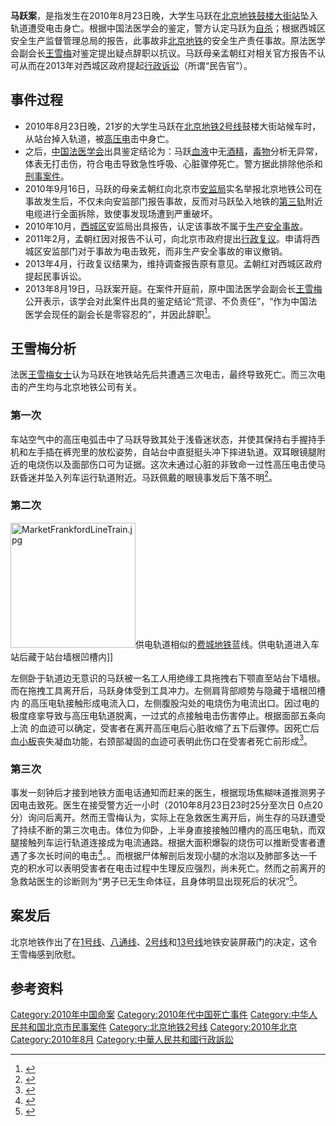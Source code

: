 '''马跃案'''，是指发生在2010年8月23日晚，大学生马跃在[[北京地铁|北京地铁]][[鼓楼大街站|鼓楼大街站]]坠入轨道遭受电击身亡。根据中国法医学会的鉴定，警方认定马跃为[[自杀|自杀]]；根据西城区安全生产监督管理总局的报告，此事故非[[北京地铁|北京地铁]]的安全生产责任事故。原法医学会副会长[[王雪梅_(法医)|王雪梅]]对鉴定提出疑点辞职以抗议。马跃母亲孟朝红对相关官方报告不认可从而在2013年对西城区政府提起[[行政诉讼|行政诉讼]]（所谓“民告官”）。

==事件过程==

* 2010年8月23日晚，21岁的大学生马跃在[[北京地铁2号线|北京地铁2号线]]鼓楼大街站候车时，从站台掉入轨道，被[[高压电|高压电]]击中身亡。
* 之后，[[中国法医学会|中国法医学会]]出具鉴定结论为：马跃[[血液|血液]]中无[[酒精|酒精]]，[[毒物|毒物]]分析无异常，体表无打击伤，符合电击导致急性呼吸、心脏骤停死亡。警方据此排除他杀和[[刑事案件|刑事案件]]。
* 2010年9月16日，马跃的母亲孟朝红向北京市[[安监局|安监局]]实名举报北京地铁公司在事故发生后，不仅未向安监部门报告事故，反而对马跃坠入地铁的[[第三轨|第三轨]]附近电缆进行全面拆除，致使事发现场遭到严重破坏。
* 2010年10月，[[西城区|西城区]]安监局出具报告，认定该事故不属于[[生产安全事故|生产安全事故]]。
* 2011年2月，孟朝红因对报告不认可，向北京市政府提出[[行政复议|行政复议]]。申请将西城区安监部门对于事故为电击致死，而非生产安全事故的审议撤销。
* 2013年4月，行政复议结果为，维持调查报告原有意见。孟朝红对西城区政府提起民事诉讼。
* 2013年8月19日，马跃案开庭。在案件开庭前，原中国法医学会副会长[[王雪梅_(法医)|王雪梅]]公开表示，该学会对此案件出具的鉴定结论“荒谬、不负责任”，“作为中国法医学会现任的副会长是零容忍的”，并因此辞职<ref>{{cite web|url=http://www.hb.xinhuanet.com/2013-08/18/c_116986146.htm|title=副会长退出中国法医学会 质疑学生地铁触电亡鉴定|publisher=新华网湖北 转新京报|date=2013-08-18|accessdate=2015-01-05|deadurl=yes|archiveurl=https://web.archive.org/web/20160304115658/http://www.hb.xinhuanet.com/2013-08/18/c_116986146.htm|archivedate=2016-03-04}}</ref>。

== 王雪梅分析 ==
法医[[王雪梅_(法医)|王雪梅女士]]认为马跃在地铁站先后共遭遇三次电击，最终导致死亡。而三次电击的产生均与北京地铁公司有关。

===第一次===
车站空气中的高压电弧击中了马跃导致其处于浅昏迷状态，并使其保持右手握持手机和左手插在裤兜里的放松姿势，自站台中直挺挺头冲下摔进轨道。双耳眼镜腿附近的电烧伤以及面部伤口可为证据。这次未通过心脏的非致命一过性高压电击使马跃昏迷并坠入列车运行轨道附近。马跃佩戴的眼镜事发后下落不明<ref>{{cite web|url=http://www.21cbh.com/2013/8-21/yMNjUxXzc0NjIyMg.html|title=马跃案疑云：执拗母亲的拉锯战|publisher=21世纪经济报道|accessdate=2015-01-05|date=2013-08-21|deadurl=yes|archiveurl=https://web.archive.org/web/20130827120221/http://www.21cbh.com/2013/8-21/yMNjUxXzc0NjIyMg.html|archivedate=2013-08-27}}</ref>。

===第二次===
[[File:MarketFrankfordLineTrain.jpg|200px]]供电轨道相似的[[费城地铁|费城地铁]]蓝线。供电轨道进入车站后藏于站台墙根凹槽内]]

左侧卧于轨道边无意识的马跃被一名工人用绝缘工具拖拽右下颚直至站台下墙根。而在拖拽工具离开后，马跃身体受到工具冲力。左侧肩背部顺势与隐藏于墙根凹槽内 的高压电轨接触形成电流入口，左侧腹股沟处的电烧伤为电流出口。因过电的极度痉挛导致与高压电轨道脱离，一过式的点接触电击伤害停止。根据面部五条向上流 的血迹可以确定，受害者在离开高压电后心脏收缩了五下后骤停。因死亡后[[血小板|血小板]]丧失凝血功能，右颈部凝固的血迹可表明此伤口在受害者死亡前形成<ref>{{cite web|url=http://news.sina.com.cn/o/2013-08-21/172428010769.shtml
| title=马跃案：马跃母亲事发三年后起诉区政府|publisher=半岛都市报-新浪新闻 |accessdate=2015-01-05|date=2013-08-21}}</ref>。

=== 第三次 ===
事发一刻钟后才接到地铁方面电话通知而赶来的医生，根据现场焦糊味道推测男子因电击致死。医生在接受警方近一小时（2010年8月23日23时25分至次日 0点20分）询问后离开。然而王雪梅认为，实际上在急救医生离开后，尚生存的马跃遭受了持续不断的第三次电击。体位为仰卧，上半身直接接触凹槽内的高压电轨，而双腿接触列车运行轨道连接成为电流通路。根据大面积爆裂的烧伤可以推断受害者遭遇了多次长时间的电击<ref>{{cite web|url=http://www.mingpaocanada.com/Tor/htm/News/20130930/HK-gbk1.htm?m=0| title=京大學生墮軌電死 王雪梅質疑自殺論|publisher=明报-加东|accessdate=2015-01-05|date=2013-09-30}}</ref>。。而根据尸体解剖后发现小腿的水泡以及肺部多达一千克的积水可以表明受害者在电击过程中生理反应强烈，尚未死亡。然而之前离开的急救站医生的诊断则为“男子已无生命体征，且身体明显出现死后的状况”<ref>{{cite web|url=http://acwf.people.com.cn/n/2013/0829/c99013-22730144.html|title=马跃案若分析有误以死谢罪|publisher=中国妇联新闻-人民网|accessdate=2015-01-05|date=2013-08-29|archive-date=2016-03-04|archive-url=https://web.archive.org/web/20160304111128/http://acwf.people.com.cn/n/2013/0829/c99013-22730144.html|dead-url=yes}}</ref>。

== 案发后 ==
北京地铁作出了在[[北京地铁1号线|1号线]]、[[北京地铁八通线|八通线]]、[[北京地铁2号线|2号线]]和[[北京地铁13号线|13号线]]地铁安装屏蔽门的决定，这令王雪梅感到欣慰。

==参考资料==
{{Reflist}}

[[Category:2010年中国命案|Category:2010年中国命案]]
[[Category:2010年代中国死亡事件|Category:2010年代中国死亡事件]]
[[Category:中华人民共和国北京市民事案件|Category:中华人民共和国北京市民事案件]]
[[Category:北京地铁2号线|Category:北京地铁2号线]]
[[Category:2010年北京|Category:2010年北京]]
[[Category:2010年8月|Category:2010年8月]]
[[Category:中華人民共和國行政訴訟|Category:中華人民共和國行政訴訟]]